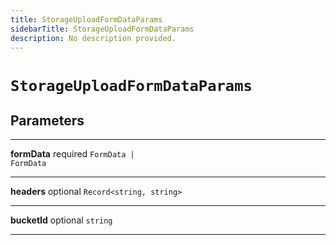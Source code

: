 ```yaml
---
title: StorageUploadFormDataParams
sidebarTitle: StorageUploadFormDataParams
description: No description provided.
---
```


# `StorageUploadFormDataParams`

## Parameters

---

**<span className="parameter-name">formData</span>** <span className="optional-status">required</span> <code>FormData &#124; FormData</code>

---

**<span className="parameter-name">headers</span>** <span className="optional-status">optional</span> <code>Record&lt;string, string&gt;</code>

---

**<span className="parameter-name">bucketId</span>** <span className="optional-status">optional</span> <code>string</code>

---
